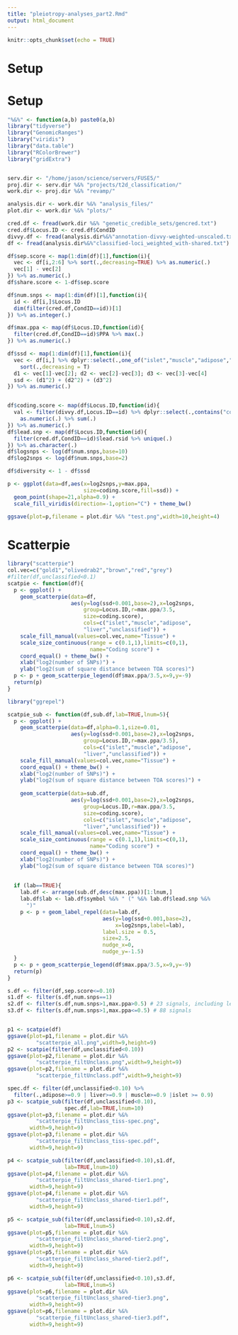 ```yaml
---
title: "pleiotropy-analyses_part2.Rmd"
output: html_document
---
```


```r
knitr::opts_chunk$set(echo = TRUE)
```

# Setup 

# Setup 

```r

"%&%" <- function(a,b) paste0(a,b)
library("tidyverse")
library("GenomicRanges")
library("viridis")
library("data.table")
library("RColorBrewer")
library("gridExtra")


serv.dir <- "/home/jason/science/servers/FUSE5/"
proj.dir <- serv.dir %&% "projects/t2d_classification/"
work.dir <- proj.dir %&% "revamp/"

analysis.dir <- work.dir %&% "analysis_files/"
plot.dir <- work.dir %&% "plots/"

cred.df <- fread(work.dir %&% "genetic_credible_sets/gencred.txt")
cred.df$Locus.ID <- cred.df$CondID
divvy.df <- fread(analysis.dir%&%"annotation-divvy-weighted-unscaled.txt")
df <- fread(analysis.dir%&%"classified-loci_weighted_with-shared.txt")

```


```r

df$sep.score <- map(1:dim(df)[1],function(i){
  vec <- df[i,2:6] %>% sort(.,decreasing=TRUE) %>% as.numeric(.)
  vec[1] - vec[2]
}) %>% as.numeric(.)
df$share.score <- 1-df$sep.score

df$num.snps <- map(1:dim(df)[1],function(i){
  id <- df[i,]$Locus.ID
  dim(filter(cred.df,CondID==id))[1]
}) %>% as.integer(.)

df$max.ppa <- map(df$Locus.ID,function(id){
  filter(cred.df,CondID==id)$PPA %>% max(.)
}) %>% as.numeric(.)

df$ssd <- map(1:dim(df)[1],function(i){
  vec <- df[i,] %>% dplyr::select(.,one_of("islet","muscle","adipose","liver")) %>% as.numeric(.) %>% 
    sort(.,decreasing = T)
  d1 <- vec[1]-vec[2]; d2 <- vec[2]-vec[3]; d3 <- vec[3]-vec[4]
  ssd <- (d1^2) + (d2^2) + (d3^2)
}) %>% as.numeric(.)


df$coding.score <- map(df$Locus.ID,function(id){
  val <- filter(divvy.df,Locus.ID==id) %>% dplyr::select(.,contains("coding")) %>%
    as.numeric(.) %>% sum(.)
}) %>% as.numeric(.) 
df$lead.snp <- map(df$Locus.ID,function(id){
  filter(cred.df,CondID==id)$lead.rsid %>% unique(.)
}) %>% as.character(.)
df$logsnps <- log(df$num.snps,base=10)
df$log2snps <- log(df$num.snps,base=2)

```


```r

df$diversity <- 1 - df$ssd

p <- ggplot(data=df,aes(x=log2snps,y=max.ppa,
                        size=coding.score,fill=ssd)) + 
  geom_point(shape=21,alpha=0.9) + 
  scale_fill_viridis(direction=-1,option="C") + theme_bw()

ggsave(plot=p,filename = plot.dir %&% "test.png",width=10,height=4)

```


# Scatterpie 


```r
library("scatterpie")
col.vec=c("gold1","olivedrab2","brown","red","grey")
#filter(df,unclassified<0.1)
scatpie <- function(df){
  p <- ggplot() + 
    geom_scatterpie(data=df,
                    aes(y=log(ssd+0.001,base=2),x=log2snps,
                        group=Locus.ID,r=max.ppa/3.5,
                        size=coding.score),
                        cols=c("islet","muscle","adipose",
                        "liver","unclassified")) + 
    scale_fill_manual(values=col.vec,name="Tissue") + 
    scale_size_continuous(range = c(0.1,1),limits=c(0,1),
                          name="Coding score") +
    coord_equal() + theme_bw() + 
    xlab("log2(number of SNPs)") + 
    ylab("log2(sum of square distance between TOA scores)") 
  p <- p + geom_scatterpie_legend(df$max.ppa/3.5,x=9,y=-9)  
  return(p)
}
```


```r

library("ggrepel")

scatpie_sub <- function(df,sub.df,lab=TRUE,lnum=5){
  p <- ggplot() + 
    geom_scatterpie(data=df,alpha=0.1,size=0.01,
                    aes(y=log(ssd+0.001,base=2),x=log2snps,
                        group=Locus.ID,r=max.ppa/3.5),
                        cols=c("islet","muscle","adipose",
                        "liver","unclassified")) + 
    scale_fill_manual(values=col.vec,name="Tissue") + 
    coord_equal() + theme_bw() + 
    xlab("log2(number of SNPs)") + 
    ylab("log2(sum of square distance between TOA scores)") +
    
    geom_scatterpie(data=sub.df,
                    aes(y=log(ssd+0.001,base=2),x=log2snps,
                        group=Locus.ID,r=max.ppa/3.5,
                        size=coding.score),
                        cols=c("islet","muscle","adipose",
                        "liver","unclassified")) + 
    scale_fill_manual(values=col.vec,name="Tissue") + 
    scale_size_continuous(range = c(0.1,1),limits=c(0,1),
                          name="Coding score") +
    coord_equal() + theme_bw() + 
    xlab("log2(number of SNPs)") + 
    ylab("log2(sum of square distance between TOA scores)") 
  
  
  if (lab==TRUE){
    lab.df <- arrange(sub.df,desc(max.ppa))[1:lnum,]
    lab.df$lab <- lab.df$symbol %&% " (" %&% lab.df$lead.snp %&%
      ")"
    p <- p + geom_label_repel(data=lab.df,
                              aes(y=log(ssd+0.001,base=2),
                                  x=log2snps,label=lab),
                              label.size = 0.5,
                              size=2.5,
                              nudge_x=0,
                              nudge_y=-1.5)    
  }
  p <- p + geom_scatterpie_legend(df$max.ppa/3.5,x=9,y=-9)  
  return(p)
}


```



```r

s.df <- filter(df,sep.score<=0.10)
s1.df <- filter(s.df,num.snps==1)
s2.df <- filter(s.df,num.snps>1,max.ppa>0.5) # 23 signals, including lead signal at TCF7L2, and two signals at HNF4A
s3.df <- filter(s.df,num.snps>1,max.ppa<=0.5) # 88 signals 


p1 <- scatpie(df)
ggsave(plot=p1,filename = plot.dir %&%
         "scatterpie_all.png",width=9,height=9)
p2 <- scatpie(filter(df,unclassified<0.10))
ggsave(plot=p2,filename = plot.dir %&%
         "scatterpie_filtUnclass.png",width=9,height=9)
ggsave(plot=p2,filename = plot.dir %&%
         "scatterpie_filtUnclass.pdf",width=9,height=9)

spec.df <- filter(df,unclassified<0.10) %>% 
  filter(.,adipose>=0.9 | liver>=0.9 | muscle>=0.9 |islet >= 0.9)
p3 <- scatpie_sub(filter(df,unclassified<0.10),
                  spec.df,lab=TRUE,lnum=10)
ggsave(plot=p3,filename = plot.dir %&%
         "scatterpie_filtUnclass_tiss-spec.png",
       width=9,height=9)
ggsave(plot=p3,filename = plot.dir %&%
         "scatterpie_filtUnclass_tiss-spec.pdf",
       width=9,height=9)

p4 <- scatpie_sub(filter(df,unclassified<0.10),s1.df,
                  lab=TRUE,lnum=10)
ggsave(plot=p4,filename = plot.dir %&%
         "scatterpie_filtUnclass_shared-tier1.png",
       width=9,height=9)
ggsave(plot=p4,filename = plot.dir %&%
         "scatterpie_filtUnclass_shared-tier1.pdf",
       width=9,height=9)

p5 <- scatpie_sub(filter(df,unclassified<0.10),s2.df,
                  lab=TRUE,lnum=5)
ggsave(plot=p5,filename = plot.dir %&%
         "scatterpie_filtUnclass_shared-tier2.png",
       width=9,height=9)
ggsave(plot=p5,filename = plot.dir %&%
         "scatterpie_filtUnclass_shared-tier2.pdf",
       width=9,height=9)

p6 <- scatpie_sub(filter(df,unclassified<0.10),s3.df,
                  lab=TRUE,lnum=5)
ggsave(plot=p6,filename = plot.dir %&%
         "scatterpie_filtUnclass_shared-tier3.png",
       width=9,height=9)
ggsave(plot=p6,filename = plot.dir %&%
         "scatterpie_filtUnclass_shared-tier3.pdf",
       width=9,height=9)
```

